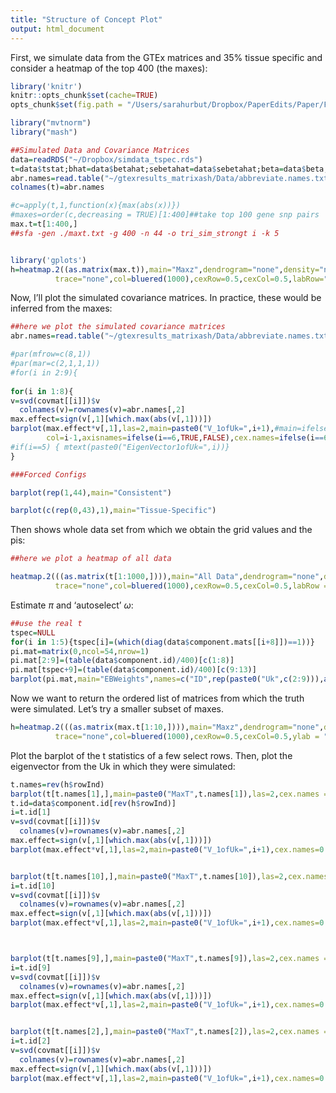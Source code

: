 ```yaml
---
title: "Structure of Concept Plot"
output: html_document
---
```

First, we simulate data from the GTEx matrices and 35% tissue specific and consider a heatmap of the top 400 (the maxes):
```r
library('knitr')
knitr::opts_chunk$set(cache=TRUE)
opts_chunk$set(fig.path = "/Users/sarahurbut/Dropbox/PaperEdits/Paper/Figures/") 
```

```r
library("mvtnorm")
library("mash")

##Simulated Data and Covariance Matrices
data=readRDS("~/Dropbox/simdata_tspec.rds")
t=data$tstat;bhat=data$betahat;sebetahat=data$sebetahat;beta=data$beta;s.j=matrix(rep(1,ncol(t)*nrow(t)),ncol=ncol(t),nrow=nrow(t));covmat=data$component.mats;pis=(table(data$component.id)/400)
abr.names=read.table("~/gtexresults_matrixash/Data/abbreviate.names.txt")[,2]
colnames(t)=abr.names

#c=apply(t,1,function(x){max(abs(x))})
#maxes=order(c,decreasing = TRUE)[1:400]##take top 100 gene snp pairs
max.t=t[1:400,]
##sfa -gen ./maxt.txt -g 400 -n 44 -o tri_sim_strongt i -k 5


library('gplots')
h=heatmap.2((as.matrix(max.t)),main="Maxz",dendrogram="none",density="none",Colv=FALSE,#Rowv=FALSE,
          trace="none",col=bluered(1000),cexRow=0.5,cexCol=0.5,labRow="",ylab = "Gene",xlab="",key=TRUE)
```

Now, I'll plot the simulated covariance matrices. In practice, these would be inferred from the maxes:

```r
##here we plot the simulated covariance matrices
abr.names=read.table("~/gtexresults_matrixash/Data/abbreviate.names.txt")

#par(mfrow=c(8,1))
#par(mar=c(2,1,1,1))
#for(i in 2:9){
  
for(i in 1:8){
v=svd(covmat[[i]])$v
  colnames(v)=rownames(v)=abr.names[,2]
max.effect=sign(v[,1][which.max(abs(v[,1]))])
barplot(max.effect*v[,1],las=2,main=paste0("V_1ofUk=",i+1),#main=ifelse(i!=5,paste0("EigenVector1ofUk=",i),""),ylab=ifelse(i==5,paste0("EigenVector1ofUk=",i),""),
        col=i-1,axisnames=ifelse(i==6,TRUE,FALSE),cex.names=ifelse(i==6,0.4,NULL))
#if(i==5) { mtext(paste0("EigenVector1ofUk=",i))}
}

###Forced Configs

barplot(rep(1,44),main="Consistent")

barplot(c(rep(0,43),1),main="Tissue-Specific")

```

Then shows whole data set from which we obtain the grid values and the pis:

```r
##here we plot a heatmap of all data

heatmap.2(((as.matrix(t[1:1000,]))),main="All Data",dendrogram="none",density="none",Colv=FALSE,#Rowv=FALSE,
          trace="none",col=bluered(1000),cexRow=0.5,cexCol=0.5,labRow = "",ylab = "Gene",xlab="",key=TRUE)
```

Estimate $\pi$ and 'autoselect' $\omega$:
```r
##use the real t
tspec=NULL
for(i in 1:5){tspec[i]=(which(diag(data$component.mats[[i+8]])==1))}
pi.mat=matrix(0,ncol=54,nrow=1)
pi.mat[2:9]=(table(data$component.id)/400)[c(1:8)]
pi.mat[tspec+9]=(table(data$component.id)/400)[c(9:13)]
barplot(pi.mat,main="EBWeights",names=c("ID",rep(paste0("Uk",c(2:9))),as.character(abr.names[,2]),"Consistent"),las=2,cex.names=0.5)
```

Now we want to return the ordered list of matrices from which the truth were simulated. Let's try a smaller subset of maxes.


```r
h=heatmap.2(((as.matrix(max.t[1:10,]))),main="Maxz",dendrogram="none",density="none",Colv=FALSE,#Rowv=FALSE,
          trace="none",col=bluered(1000),cexRow=0.5,cexCol=0.5,ylab = "Gene",xlab="",key=TRUE)
```

Plot the barplot of the t statistics of a few select rows. Then, plot the eigenvector from the Uk in which they were simulated:

```r
t.names=rev(h$rowInd)
barplot(t[t.names[1],],main=paste0("MaxT",t.names[1]),las=2,cex.names = 0.5)
t.id=data$component.id[rev(h$rowInd)]
i=t.id[1]
v=svd(covmat[[i]])$v
  colnames(v)=rownames(v)=abr.names[,2]
max.effect=sign(v[,1][which.max(abs(v[,1]))])
barplot(max.effect*v[,1],las=2,main=paste0("V_1ofUk=",i+1),cex.names=0.5)


barplot(t[t.names[10],],main=paste0("MaxT",t.names[10]),las=2,cex.names = 0.5)
i=t.id[10]
v=svd(covmat[[i]])$v
  colnames(v)=rownames(v)=abr.names[,2]
max.effect=sign(v[,1][which.max(abs(v[,1]))])
barplot(max.effect*v[,1],las=2,main=paste0("V_1ofUk=",i+1),cex.names=0.5)



barplot(t[t.names[9],],main=paste0("MaxT",t.names[9]),las=2,cex.names = 0.5)
i=t.id[9]
v=svd(covmat[[i]])$v
  colnames(v)=rownames(v)=abr.names[,2]
max.effect=sign(v[,1][which.max(abs(v[,1]))])
barplot(max.effect*v[,1],las=2,main=paste0("V_1ofUk=",i+1),cex.names=0.5)


barplot(t[t.names[2],],main=paste0("MaxT",t.names[2]),las=2,cex.names = 0.5)
i=t.id[2]
v=svd(covmat[[i]])$v
  colnames(v)=rownames(v)=abr.names[,2]
max.effect=sign(v[,1][which.max(abs(v[,1]))])
barplot(max.effect*v[,1],las=2,main=paste0("V_1ofUk=",i+1),cex.names=0.5)
```



